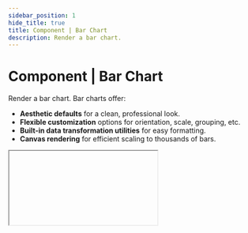 ```yaml
---
sidebar_position: 1
hide_title: true
title: Component | Bar Chart
description: Render a bar chart.
---
```



# Component | Bar Chart

Render a bar chart. Bar charts offer:

- **Aesthetic defaults** for a clean, professional look.
- **Flexible customization** options for orientation, scale, grouping, etc.
- **Built-in data transformation utilities** for easy formatting.
- **Canvas rendering** for efficient scaling to thousands of bars.

<IFrame type="bar-chart-component" heightPx="520" />

<Tabs groupId="sdkLanguage">
    <TabItem value="node" label="TypeScript / JavaScript">
    ```js
    const salesData = [
      { month: "Jan", California: 95, Texas: 120, "New York": 310 },
      { month: "Feb", California: 105, Texas: 135, "New York": 290 },
      /* ... */
      { month: "Dec", California: 250, Texas: 300, "New York": 520 },
    ];

    page.add(() =>
      ui.barChart("sales-chart", salesData, {
        group: "month",
        series: ["California", "Texas", "New York"],
        groupMode: "grouped",
        label: "Monthly Sales by Region",
      })
    );
    ```
    </TabItem>
    <TabItem value="python" label="Python">
    ```python
    sales_data = [
      { "month": "Jan", "California": 95, "Texas": 120, "New York": 310 },
      { "month": "Feb", "California": 105, "Texas": 135, "New York": 290 },
      # ...
      { "month": "Dec", "California": 250, "Texas": 300, "New York": 520 },
    ]

    page.add(() =>
      ui.bar_chart(
        "sales-chart",
        sales_data,
        group="month",
        series=["California", "Texas", "New York"],
        group_mode="grouped",
        label="Monthly Sales by Region"
      )
    )
    ```
    </TabItem>
</Tabs>

## Group rows

You'll likely need to re-format your data in order to chart it. Compose provides simple utilities to help you do this.

First, you'll need to group your data. For example, for a monthly chart, you'd group by month. Specify the `group` parameter to specify how rows in your data should be grouped:

- A string key from your data
- A function that receives each row and its index, returning a group label
- If not provided, defaults to using the `"group"` key from your data

<Tabs groupId="sdkLanguage">
    <TabItem value="node" label="TypeScript / JavaScript">
    ```js
    const salesData = [
      { date: "2023-01-15", product: "Laptop", revenue: 2500 },
      { date: "2023-02-22", product: "Monitor", revenue: 800 },
      { date: "2023-02-05", product: "Laptop", revenue: 2200 },
      { date: "2023-02-18", product: "Monitor", revenue: 900 },
      { date: "2023-03-10", product: "Laptop", revenue: 2800 },
      { date: "2023-03-25", product: "Monitor", revenue: 750 },
    ];

    function getMonth(row) {
      return new Date(row.date).toLocaleString('default', { month: 'long' });
    }

    page.add(() =>
      ui.barChart("monthly-chart", salesData, {
        group: (row) => getMonth(row), // Group the data by month
        series: ["revenue"],
        label: "Monthly Revenue"
      })
    );
    ```
    </TabItem>
    <TabItem value="python" label="Python">
    ```python
    from datetime import datetime

    sales_data = [
      { "date": "2023-01-15", "product": "Laptop", "revenue": 2500 },
      { "date": "2023-02-22", "product": "Monitor", "revenue": 800 },
      { "date": "2023-02-05", "product": "Laptop", "revenue": 2200 },
      { "date": "2023-02-18", "product": "Monitor", "revenue": 900 },
      { "date": "2023-03-10", "product": "Laptop", "revenue": 2800 },
      { "date": "2023-03-25", "product": "Monitor", "revenue": 750 },
    ]

    def get_month(row):
      return datetime.strptime(row["date"], "%Y-%m-%d").strftime("%B")

    page.add(lambda:
      ui.bar_chart(
        "monthly-chart",
        sales_data,
        group=get_month, # Group the data by month
        series=["revenue"],
        label="Monthly Revenue"
      )
    )
    ```
    </TabItem>
</Tabs>

<IFrame type="bar-chart-group-data" heightPx="520" />

## Aggregate rows

Compose will aggregate rows with the same group value according to the `aggregate` parameter.

By default, the rows are aggregated by `sum`. You can also aggregate by `count`, `average`, `min`, or `max`.

<Tabs groupId="sdkLanguage">
    <TabItem value="node" label="TypeScript / JavaScript">
    ```js
    const salesData = [
      { date: "2023-01-15", product: "Laptop", revenue: 2500 },
      /* ... */
      { date: "2023-03-25", product: "Monitor", revenue: 750 },
    ];

    function getMonth(row) {
      return new Date(row.date).toLocaleString('default', { month: 'long' });
    }

    page.add(() =>
      ui.barChart("monthly-chart", salesData, {
        group: (row) => getMonth(row),
        series: ["product"],
        aggregate: "count", // Aggregate by count
        label: "Products Sold by Month"
      })
    );
    ```
    </TabItem>
    <TabItem value="python" label="Python">
    ```python
    from datetime import datetime

    sales_data = [
      { "date": "2023-01-15", "product": "Laptop", "revenue": 2500 },
      # ...
      { "date": "2023-03-25", "product": "Monitor", "revenue": 750 },
    ]

    def get_month(row):
      return datetime.strptime(row["date"], "%Y-%m-%d").strftime("%B")

    page.add(lambda:
      ui.bar_chart(
        "monthly-chart",
        sales_data,
        group=get_month,
        series=["product"],
        aggregate="count", # Aggregate by count
        label="Products Sold by Month"
      )
    )
    ```
    </TabItem>
</Tabs>

<IFrame type="bar-chart-aggregate-data" heightPx="520" />

## Segment within groups

Within each group, you can further segment your data by using the `series` parameter, which controls the bars that render for each group.

For example, you may want to break down your monthly sales by region.

### Basic usage

You can pass a list of keys from your data to the  `series` parameter, which will map to the bars that render for each group.

<Tabs groupId="sdkLanguage">
    <TabItem value="node" label="TypeScript / JavaScript">
    ```js
    const salesData = [
      { month: "Jan", California: 95, Texas: 120, "New York": 310 },
      { month: "Feb", California: 105, Texas: 135, "New York": 290 },
      /* ... */
      { month: "Dec", California: 250, Texas: 300, "New York": 520 },
    ];

    page.add(() =>
      ui.barChart("sales-chart", salesData, {
        group: "month",
        series: ["California", "Texas"]
        groupMode: "grouped",
        label: "Monthly Sales by Region",
      })
    );
    ```
    </TabItem>
    <TabItem value="python" label="Python">
    ```python
    sales_data = [
      { "month": "Jan", "California": 95, "Texas": 120, "New York": 310 },
      { "month": "Feb", "California": 105, "Texas": 135, "New York": 290 },
      # ...
      { "month": "Dec", "California": 250, "Texas": 300, "New York": 520 },
    ]

    page.add(() =>
      ui.bar_chart(
        "sales-chart",
        sales_data,
        group="month",
        series=["California", "Texas"]
        label="Monthly Sales by Region (CA & TX)"
      )
    )
    ```
    </TabItem>
</Tabs>

<IFrame type="bar-chart-simple-series" heightPx="520" />

### Advanced usage

Alternatively, you can pass an object with configuration properties to further customize the series.

Each object must have a `value` property that can be either a key from your data or a function that receives each row and returns a numeric value.

<Tabs groupId="sdkLanguage">
    <TabItem value="node" label="TypeScript / JavaScript">
    ```js
    const salesData = [
      { month: "Jan", California: 95, Texas: 120, "New York": 310 },
      { month: "Feb", California: 105, Texas: 135, "New York": 290 },
      /* ... */
      { month: "Dec", California: 250, Texas: 300, "New York": 520 },
    ];

    page.add(() =>
      ui.barChart("sales-chart", salesData, {
        group: "month",
        series: [
            {
                label: "Midwest",
                value: (row) => row.California + row.Texas
            }
        ],
        groupMode: "grouped",
        label: "Monthly Sales by Region",
      })
    );
    ```
    </TabItem>
    <TabItem value="python" label="Python">
    ```python
    sales_data = [
      { "month": "Jan", "California": 95, "Texas": 120, "New York": 310 },
      { "month": "Feb", "California": 105, "Texas": 135, "New York": 290 },
      # ...
      { "month": "Dec", "California": 250, "Texas": 300, "New York": 520 },
    ]

    def get_midwest(row):
        return row["California"] + row["Texas"]

    page.add(() =>
      ui.bar_chart(
        "sales-chart",
        sales_data,
        group="month",
        series=[{
            label: "Midwest",
            value: get_midwest
        }]
        label="Monthly Sales for Midwest"
      )
    )
    ```
    </TabItem>
</Tabs>

<IFrame type="bar-chart-advanced-series" heightPx="520" />

### Series object properties

<Parameter
    name="value"
    required={true}
    type={lang => lang === "js" ? "string | (row: DataRow, idx: number) => number | null | undefined" : "Callable[[DataRow, int], int | float | None]"}
    description={lang => <>
        <p>
            The row's value to be used for the series. Either:
        </p>
        <ul>
            <li>A string that maps to a key in the data.</li>
            <li>A function that receives each row and its index and returns a numeric value. You can also return {lang === "js" ? <><code>null</code> or <code>undefined</code></> : <code>None</code>} to exclude the row from the dataset.</li>
        </ul>
        <p>
            The returned value will be aggregated by group (e.g. if you are grouping data by month, all rows for a month will be aggregated together).
        </p>
    </>}
/>

<Parameter
    name={() => "label"}
    required={false}
    type="string"
    description="The label to use for the series in the legend, tooltips, etc."
/>

<Parameter
    name={() => "aggregate"}
    required={false}
    type="literal"
    description={lang => <>
        <p>
            The aggregate function to be used for the series. Use this if you want this series to be aggregated differently than the others.
        </p>
        <p>
            Options: <code>sum</code>, <code>count</code>, <code>average</code>, <code>min</code>, <code>max</code>.
        </p>
        <p>
            Defaults to the chart-level aggregate function (which itself defaults to <code>sum</code>).
        </p>
    </>}
/>

## Kitchen sink example

The example below demonstrates how to create a bar chart with dynamic series and custom grouping.

<Tabs groupId="sdkLanguage">
    <TabItem value="node" label="TypeScript / JavaScript">
    ```js
    const PRODUCT_TO_COST = {
        "Laptop": 1000,
        "Monitor": 500,
        "Keyboard": 100,
    }

    const PRODUCTS_LIST = Object.keys(PRODUCT_TO_COST);

    const salesData = [
      { date: "2023-01-15", product: "Laptop", },
      { date: "2023-02-22", product: "Monitor", },
      { date: "2023-02-05", product: "Keyboard", },
      /* ... */
      { date: "2023-02-18", product: "Monitor", },
      { date: "2023-03-10", product: "Laptop", },
      { date: "2023-03-25", product: "Monitor", },
    ];

    function getMonth(row) {
      return new Date(row.date).toLocaleString('default', { month: 'short', year: '2-digit' });
    }

    page.add(() =>
      ui.barChart("monthly-chart", salesData, {
        group: (row) => getMonth(row), // Group the data by month
        series: PRODUCTS_LIST.map(product => ({
            label: product,
            value: (row) => {
                if (row.product === product) {
                    return PRODUCT_TO_COST[product];
                }
                return 0;
            }
        })),
        label: "Monthly Revenue by Product"
      })
    );
    ```
    </TabItem>
    <TabItem value="python" label="Python">
    ```python
    from datetime import datetime

    PRODUCT_TO_COST = {
        "Laptop": 1000,
        "Monitor": 500,
        "Keyboard": 100,
    }

    PRODUCTS_LIST = Object.keys(PRODUCT_TO_COST);

    sales_data = [
      { "date": "2023-01-15", "product": "Laptop" },
      { "date": "2023-02-22", "product": "Monitor" },
      { "date": "2023-02-05", "product": "Keyboard" },
      # ...
      { "date": "2023-02-18", "product": "Monitor" },
      { "date": "2023-03-10", "product": "Laptop" },
      { "date": "2023-03-25", "product": "Monitor" },
    ]

    def get_month(row):
      return datetime.strptime(row["date"], "%Y-%m-%d").strftime("%b %y")

    def get_series_value(row, product):
        if row["product"] == product:
            return PRODUCT_TO_COST[product]
        return 0

    page.add(lambda:
      ui.bar_chart(
        "monthly-chart",
        sales_data,
        group=get_month, # Group the data by month
        series=[
            {
                "label": product,
                "value": lambda row: get_series_value(row, product)
            }
            for product in PRODUCTS_LIST
        ],
        label="Monthly Revenue by Product"
      )
    )
    ```
    </TabItem>
</Tabs>

<IFrame type="bar-chart-kitchen-sink" heightPx="520" />

## API reference

### Function signature

<Tabs groupId="sdkLanguage">
    <TabItem value="node" label="TypeScript / JavaScript">
    ```js
    type DataRow = Record<string, any>

    ui.barChart<T extends DataRow>(
        id: string,
        data: T[]
        properties?: Partial<{
            group: string | ((row: T, idx: number) => string | null | undefined),
            series: Array<string | SeriesObject<T>>,
            aggregate: "sum" | "count" | "average" | "min" | "max",
            groupMode: "grouped" | "stacked",
            label: string,
            description: string,
            orientation: "horizontal" | "vertical",
            scale: "linear" | "symlog",
            style: Style,
        }>
    )
    ```
    </TabItem>
    <TabItem value="python" label="Python">
    ```python
    DataRow = Dict[str, Any]

    ui.bar_chart(
        id: str,
        data: List[DataRow],
        *,
        group: str | Callable[[DataRow, int], str | None],
        series: List[str | SeriesObject],
        aggregate: Literal["sum", "count", "average", "min", "max"] = "sum",
        group_mode: Literal["grouped", "stacked"] = "stacked",
        label: str | None = None,
        description: str | None = None,
        orientation: Literal["horizontal", "vertical"] = "vertical",
        scale: Literal["linear", "symlog"] = "linear",
        style: Style,
    )
    ```
    </TabItem>
</Tabs>

### Parameters

<ParameterTemplate.Id />

<Parameter
    name="data"
    required={true}
    type={lang => lang === "js" ? "DataRow[]" : "List[DataRow]"}
    description="The data to be displayed in the bar chart."
/>

<Parameter
    name="group"
    required={false}
    type={lang => lang === "js" ? "string | ((row: DataRow, idx: number) => string | null | undefined)" : "Callable[[DataRow, int], str | None]"}
    description={lang => <>
        <p>
            How to group the data. If not provided, Compose will look for a key named <code>group</code> in the data.
        </p>
        <p>
            Learn more in the <a href="#group-rows">group rows</a> section.
        </p>
    </>}
/>

<Parameter
    name="series"
    required={false}
    type={lang => lang === "js" ? "Array<string | SeriesObject>" : "List[str | SeriesObject]"}
    description={lang => <>
        <p>
            The series to be displayed in the bar chart. If not provided, Compose will use all keys found in the first row of the data (excluding the <code>group</code> key) as separate series.

        </p>
        <p>
            Learn more in the <a href="#segment-within-groups">series</a> section.
        </p>
    </>}
/>

<Parameter
    name="aggregate"
    required={false}
    type="literal"
    description={lang => <>
        <p>
            How to aggregate rows that are in the same group. Choose from <code>sum</code>, <code>count</code>, <code>average</code>, <code>min</code>, or <code>max</code>.
        </p>
        <p>
            Defaults to <code>sum</code>.
        </p>
        <p>
            Learn more in the <a href="#aggregate-rows">aggregate rows</a> section.
        </p>
    </>}
/>

<Parameter
    name={lang => lang === "js" ? "properties.groupMode" : "group_mode"}
    required={false}
    type="literal"
    description={lang => <>
        <p>
            How to display the bars within each group. Either:
        </p>
        <ul>
            <li><code>grouped</code>: Display the bars side-by-side.</li>
            <li><code>stacked</code>: Stack the bars on top of each other.</li>
        </ul>
        <p>
            Defaults to <code>stacked</code>.
        </p>
    </>}
/>

<ParameterTemplate.Label componentName="bar chart" />

<ParameterTemplate.Description componentName="bar chart" />

<Parameter
    name="orientation"
    required={false}
    type="literal"
    description={lang => <>
        <p>
            The orientation of the bar chart. Either:
        </p>
        <ul>
            <li><code>horizontal</code>: Display the bars horizontally.</li>
            <li><code>vertical</code>: Display the bars vertically.</li>
        </ul>
        <p>
            Defaults to <code>vertical</code>.
        </p>
    </>}
/>

<Parameter
    name="scale"
    required={false}
    type="literal"
    description={lang => <>
        <p>
            How to scale the value axis. Either:
        </p>
        <ul>
            <li><code>linear</code>: Scale linearly. Best for most cases.</li>
            <li><code>symlog</code>: Scale logarithmically. Best for cases where data differs by orders of magnitude.</li>
        </ul>
        <p>
            Defaults to <code>linear</code>.
        </p>
    </>}
/>

<ParameterTemplate.Style componentName="bar chart" />
